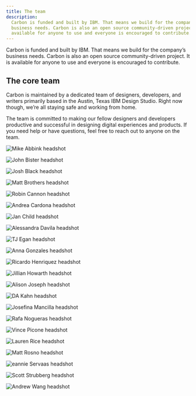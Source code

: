```yaml
---
title: The team
description:
  Carbon is funded and built by IBM. That means we build for the company’s
  business needs. Carbon is also an open source community-driven project. It is
  available for anyone to use and everyone is encouraged to contribute.
---
```


<PageDescription>

Carbon is funded and built by IBM. That means we build for the company’s
business needs. Carbon is also an open source community-driven project. It is
available for anyone to use and everyone is encouraged to contribute.

</PageDescription>

## The core team

Carbon is maintained by a dedicated team of designers, developers, and writers
primarily based in the Austin, Texas IBM Design Studio. Right now though, we’re
all staying safe and working from home.

The team is committed to making our fellow designers and developers productive
and successful in designing digital experiences and products. If you need help
or have questions, feel free to reach out to anyone on the team.

<Row>

<Profile name="Mike Abbink" title="IBM Distingished Designer">

![Mike Abbink headshot](/images/team/abbink_mike.png)

</Profile>
<Profile name="John Bister" title="Motion designer">

![John Bister headshot](/images/team/bister_john.png)

</Profile>
<Profile name="Josh Black" title="Software developer">

![Josh Black headshot](/images/team/black_josh.png)

</Profile>
<Profile name="Matt Brothers" title="Front-end developer">

![Matt Brothers headshot](/images/team/brothers_matt.png)

</Profile>
<Profile name="Robin Cannon" title="Program director">

![Robin Cannon headshot](/images/team/cannon_robin.png)

</Profile>
<Profile name="Andrea Cardona" title="Front-end developer">

![Andrea Cardona headshot](/images/team/cardona_andrea.png)

</Profile>
<Profile name="Jan Child" title="Content design lead">

![Jan Child headshot](/images/team/child_jan.png)

</Profile>
<Profile name="Alessandra Davila" title="Front-end developer">

![Alessandra Davila headshot](/images/team/davila_ale.png)

</Profile>
<Profile name="TJ Egan" title="Front-end developer">

![TJ Egan headshot](/images/team/egan_tj.png)

</Profile>
<Profile name="Anna Gonzales" title="Senior visual designer">

![Anna Gonzales headshot](/images/team/gonzales_anna.png)

</Profile>
<Profile name="Ricardo Henriquez" title="Front-end developer">

![Ricardo Henriquez headshot](/images/team/henriquez_ricardo.png)

</Profile>
<Profile name="Jillian Howarth" title="UX designer">

![Jillian Howarth headshot](/images/team/howarth_jillian.png)

</Profile>
<Profile name="Alison Joseph" title="Development manager">

![Alison Joseph headshot](/images/team/joseph_alison.png)

</Profile>
<Profile name="D.A. Kahn" title="Front-end developer, Accessibility advocate">

![DA Kahn headshot](/images/team/kahn_da.png)

</Profile>
<Profile name="Josefina Mancilla"  title="Front-end developer">

![Josefina Mancilla headshot](/images/team/mancilla_josefina.png)

</Profile>
<Profile name="Rafa Nogueras" title="Full-stack developer">

![Rafa Nogueras headshot](/images/team/nogueras_rafa.png)

</Profile>
<Profile name="Vince Picone" title="Software developer">

![Vince Picone headshot](/images/team/picone_vince.png)

</Profile>
<Profile name="Lauren Rice" title="Visual designer">

![Lauren Rice headshot](/images/team/rice_lauren.png)

</Profile>
<Profile name="Matt Rosno" title="Offering manager">

![Matt Rosno headshot](/images/team/rosno_matt.png)

</Profile>
<Profile name="Jeannie Servaas" title="IBM Design Principal">

![eannie Servaas headshot](/images/team/servaas_jean.png)

</Profile>
<Profile name="Scott Strubberg" title="Front-end developer">

![Scott Strubberg headshot](/images/team/strubberg_scott.png)

</Profile>
<Profile name="Andrew Wang" title="Software developer">

![Andrew Wang headshot](/images/team/wang_andrew.png)

</Profile>
</Row>
